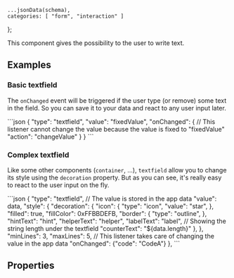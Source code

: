     ...jsonData(schema),
    categories: [ "form", "interaction" ]
};

This component gives the possibility to the user to write text.

## Examples

### Basic textfield
The `onChanged` event will be triggered if the user type (or remove) some text in the field.
So you can save it to your data and react to any user input later.

<CodeBlock>
```json
{
    "type": "textfield",
    "value": "fixedValue",
    "onChanged": {
        // This listener cannot change the value because the value is fixed to "fixedValue"
        "action": "changeValue"
    }
}
```
</CodeBlock>


### Complex textfield
Like some other components (`container`, ...), `textfield` allow you to change its style using the `decoration` property.
But as you can see, it's really easy to react to the user input on the fly.

<CodeBlock>
```json
{
    "type": "textfield",
    // The value is stored in the app data
    "value": data,
    "style": {
        "decoration": {
            "icon": {
                "type": "icon",
                "value": "star",
            },
            "filled": true,
            "fillColor": 0xFFBBDEFB,
            "border": {
                "type": "outline",
            },
            "hintText": "hint",
            "helperText": "helper",
            "labelText": "label",
            // Showing the string length under the textfield
            "counterText": "${data.length}"
        },
    },
    "minLines": 3,
    "maxLines": 5,
    // This listener takes care of changing the value in the app data
    "onChanged": {"code": "CodeA"}
},
```
</CodeBlock>

## Properties
<PropertyTable schema={schema}/>
